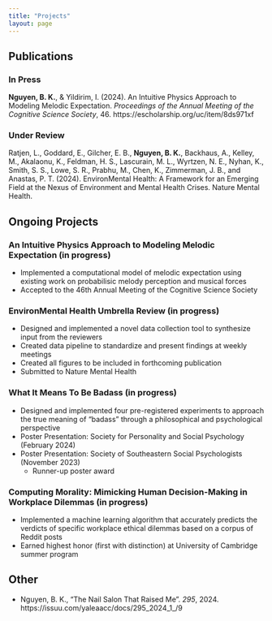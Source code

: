```yaml
---
title: "Projects"
layout: page
---
```


## Publications
### In Press
**Nguyen, B. K.**, & Yildirim, I. (2024). An Intuitive Physics Approach to Modeling Melodic Expectation. *Proceedings of the Annual Meeting of the Cognitive Science Society*, 46. https://escholarship.org/uc/item/8ds971xf

### Under Review
Ratjen, L., Goddard, E., Gilcher, E. B., **Nguyen, B. K.**, Backhaus, A., Kelley, M., Akalaonu, K., Feldman, H. S., Lascurain, M. L., Wyrtzen, N. E., Nyhan, K., Smith, S. S., Lowe, S. R., Prabhu, M., Chen, K., Zimmerman, J. B., and Anastas, P. T. (2024). EnvironMental Health: A Framework for an Emerging Field at the Nexus of Environment and Mental Health Crises. Nature Mental Health.

## Ongoing Projects
### An Intuitive Physics Approach to Modeling Melodic Expectation (in progress)
- Implemented a computational model of melodic expectation using existing work on probabilisic melody perception and musical forces
- Accepted to the 46th Annual Meeting of the Cognitive Science Society

### EnvironMental Health Umbrella Review (in progress)
- Designed and implemented a novel data collection tool to synthesize input from the reviewers
- Created data pipeline to standardize and present findings at weekly meetings
- Created all figures to be included in forthcoming publication
- Submitted to Nature Mental Health

### What It Means To Be Badass (in progress)
- Designed and implemented four pre-registered experiments to approach the true meaning of “badass” through a philosophical and psychological perspective
- Poster Presentation: Society for Personality and Social Psychology (February 2024)
- Poster Presentation: Society of Southeastern Social Psychologists (November 2023)
    - Runner-up poster award

### Computing Morality: Mimicking Human Decision-Making in Workplace Dilemmas (in progress)
- Implemented a machine learning algorithm that accurately predicts the verdicts of specific workplace ethical dilemmas based on a corpus of Reddit posts
- Earned highest honor (first with distinction) at University of Cambridge summer program

## Other
- Nguyen, B. K., "The Nail Salon That Raised Me". *295*, 2024. https://issuu.com/yaleaacc/docs/295_2024_1_/9
